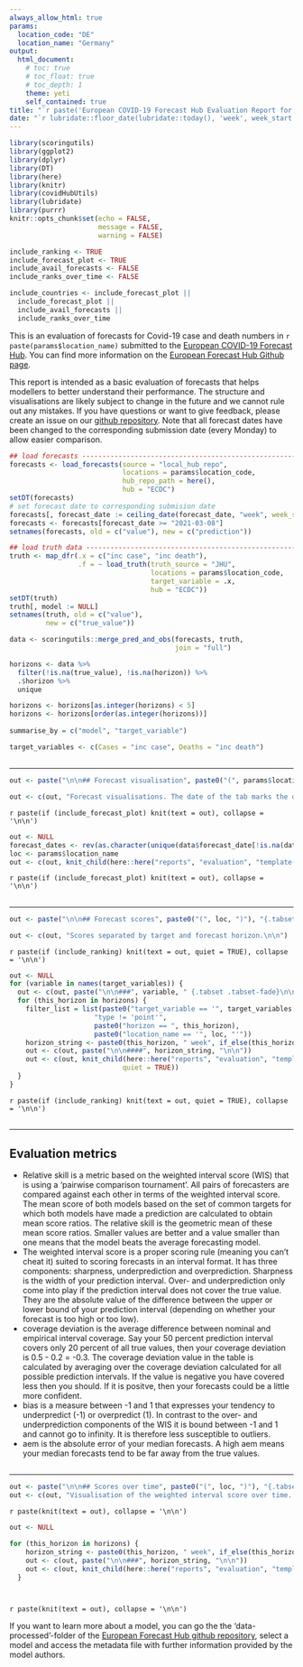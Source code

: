```yaml
---
always_allow_html: true
params: 
  location_code: "DE"
  location_name: "Germany"
output:
  html_document:
    # toc: true
    # toc_float: true
    # toc_depth: 1
    theme: yeti
    self_contained: true
title: "`r paste('European COVID-19 Forecast Hub Evaluation Report for', params$location_name)`"
date: "`r lubridate::floor_date(lubridate::today(), 'week', week_start = 1)`"
---
```





```r
library(scoringutils)
library(ggplot2)
library(dplyr)
library(DT)
library(here)
library(knitr)
library(covidHubUtils)
library(lubridate)
library(purrr)
knitr::opts_chunk$set(echo = FALSE, 
                      message = FALSE, 
                      warning = FALSE)

include_ranking <- TRUE
include_forecast_plot <- TRUE
include_avail_forecasts <- FALSE
include_ranks_over_time <- FALSE

include_countries <- include_forecast_plot || 
  include_forecast_plot || 
  include_avail_forecasts || 
  include_ranks_over_time
```

This is an evaluation of forecasts for Covid-19 case and death numbers in `r paste(params$location_name)` submitted to the [European COVID-19 Forecast Hub](https://covid19forecasthub.eu/). You can find more information on the [European Forecast Hub Github page](https://github.com/epiforecasts/covid19-forecast-hub-europe). 

This report is intended as a basic evaluation of forecasts that helps modellers to better understand their performance. The structure and visualisations are likely subject to change in the future and we cannot rule out any mistakes. If you have questions or want to give feedback, please create an issue on our 
[github repository](https://github.com/epiforecasts/covid19-forecast-hub-europe). Note that all forecast dates have been changed to the corresponding submission date (every Monday) to allow easier comparison. 


```r
## load forecasts ---------------------------------------------------------------
forecasts <- load_forecasts(source = "local_hub_repo",
                            locations = params$location_code,
                            hub_repo_path = here(),
                            hub = "ECDC")
setDT(forecasts)
# set forecast date to corresponding submision date
forecasts[, forecast_date := ceiling_date(forecast_date, "week", week_start = 2) - 1]
forecasts <- forecasts[forecast_date >= "2021-03-08"]
setnames(forecasts, old = c("value"), new = c("prediction"))

## load truth data --------------------------------------------------------------
truth <- map_dfr(.x = c("inc case", "inc death"),
                 .f = ~ load_truth(truth_source = "JHU",
                                   locations = params$location_code,
                                   target_variable = .x,
                                   hub = "ECDC")) 
setDT(truth)
truth[, model := NULL]
setnames(truth, old = c("value"), 
         new = c("true_value"))

data <- scoringutils::merge_pred_and_obs(forecasts, truth, 
                                         join = "full")

horizons <- data %>% 
  filter(!is.na(true_value), !is.na(horizon)) %>% 
  .$horizon %>% 
  unique

horizons <- horizons[as.integer(horizons) < 5]
horizons <- horizons[order(as.integer(horizons))]
 
summarise_by = c("model", "target_variable")

target_variables <- c(Cases = "inc case", Deaths = "inc death")


```


## {.unlisted .unnumbered}

---

```r
out <- paste("\n\n## Forecast visualisation", paste0("(", params$location_name, ")", "{.tabset .tabset_fade}\n\n"))

out <- c(out, "Forecast visualisations. The date of the tab marks the date on which a forecast was made.\n\n")

```

`r paste(if (include_forecast_plot) knit(text = out), collapse = '\n\n')`

```r
out <- NULL
forecast_dates <- rev(as.character(unique(data$forecast_date[!is.na(data$forecast_date)])))
loc <- params$location_name
out <- c(out, knit_child(here::here("reports", "evaluation", "template-plot-forecasts.Rmd")))
```

`r paste(if (include_forecast_plot) knit(text = out), collapse = '\n\n')`

## {.unlisted .unnumbered}

---

```r
out <- paste("\n\n## Forecast scores", paste0("(", loc, ")"), "{.tabset .tabset-fade}\n\n")

out <- c(out, "Scores separated by target and forecast horizon.\n\n")
```
`r paste(if (include_ranking) knit(text = out, quiet = TRUE), collapse = '\n\n')`

```r
out <- NULL
for (variable in names(target_variables)) {
  out <- c(out, paste("\n\n###", variable, " {.tabset .tabset-fade}\n\n"))
  for (this_horizon in horizons) {
    filter_list = list(paste0("target_variable == '", target_variables[[variable]], "'"),
                     "type != 'point'",
                     paste0("horizon == ", this_horizon),
                     paste0("location_name == '", loc, "'"))
    horizon_string <- paste0(this_horizon, " week", if_else(this_horizon > 1, "s", ""), " ahead horizon")
    out <- c(out, paste("\n\n####", horizon_string, "\n\n"))
    out <- c(out, knit_child(here::here("reports", "evaluation", "template-ranking-table.Rmd"),
                            quiet = TRUE))
  }
}
```

`r paste(if (include_ranking) knit(text = out, quiet = TRUE), collapse = '\n\n')`

## {.unlisted .unnumbered}

--- 

## Evaluation metrics

 - Relative skill is a metric based on the weighted interval score (WIS) that is using a 'pairwise comparison tournament'. All pairs of forecasters are compared against each other in terms of the weighted interval score. The mean score of both models based on the set of common targets for which both models have made a prediction are calculated to obtain mean score ratios. The relative skill is the geometric mean of these mean score ratios. Smaller values are better and a value smaller than one means that the model beats the average forecasting model. 
 - The weighted interval score is a proper scoring rule (meaning you can't cheat it) suited to scoring forecasts in an interval format. It has three components: sharpness, underprediction and overprediction. Sharpness is the width of your prediction interval. Over- and underprediction only come into play if the prediction interval does not cover the true value. They are the absolute value of the difference between the upper or lower bound of your prediction interval (depending on whether your forecast is too high or too low). 
 - coverage deviation is the average difference between nominal and empirical interval coverage. Say your 50 percent prediction interval covers only 20 percent of all true values, then your coverage deviation is 0.5 - 0.2 = -0.3. The coverage deviation value in the table is calculated by averaging over the coverage deviation calculated for all possible prediction intervals. If the value is negative you have covered less then you should. If it is positve, then your forecasts could be a little more confident. 
 - bias is a measure between -1 and 1 that expresses your tendency to underpredict (-1) or overpredict (1). In contrast to the over- and underprediction components of the WIS it is bound between -1 and 1 and cannot go to infinity. It is therefore less susceptible to outliers. 
 - aem is the absolute error of your median forecasts. A high aem means your median forecasts tend to be far away from the true values. 

## {.unlisted .unnumbered}

---

```r
out <- paste("\n\n## Scores over time", paste0("(", loc, ")"), "{.tabset .tabset-fade}\n\n ")
out <- c(out, "Visualisation of the weighted interval score over time. In addition, the components of the interval score, sharpness (how narrow are forecasts - smaller is better), and penalties for underprediction and overprediction are shown. Scores are again separated by forecast horizon\n\n")
```

`r paste(knit(text = out), collapse = '\n\n')`

```r
out <- NULL

for (this_horizon in horizons) {
    horizon_string <- paste0(this_horizon, " week", if_else(this_horizon > 1, "s", ""), " ahead horizon {.tabset .tabset-fade}\n\n ")
    out <- c(out, paste("\n\n###", horizon_string, "\n\n"))
    out <- c(out, knit_child(here::here("reports", "evaluation", "template-scores-and-truth-time.Rmd"), quiet = TRUE))
  }




```

`r paste(knit(text = out), collapse = '\n\n')`

If you want to learn more about a model, you can go the the 'data-processed'-folder of the [European Forecast Hub github repository](https://github.com/epiforecasts/covid19-forecast-hub-europe), select a model and access the metadata file with further information provided by the model authors. 




